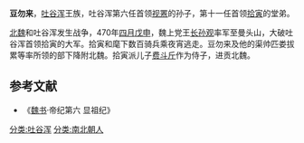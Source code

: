 '''豆勿来'''，[[吐谷浑|吐谷浑]]王族，吐谷浑第六任首领[[视罴|视罴]]的孙子，第十一任首领[[拾寅|拾寅]]的堂弟。

[[北魏|北魏]]和吐谷浑发生战争，470年[[四月|四月]][[戊申|戊申]]，魏上党王[[长孙观|长孙观]]率军至曼头山，大破吐谷浑首领拾寅的大军。拾寅和麾下数百骑兵乘夜宵逃走。豆勿来及他的渠帅匹娄拔累等率所领的部下降附北魏。拾寅派儿子[[费斗斤|费斗斤]]作为侍子，进贡北魏。

==参考文献==
* 《[[魏书|魏书]]·帝纪第六 显祖纪》
[[分类:吐谷浑|分类:吐谷浑]]
[[分类:南北朝人|分类:南北朝人]]
